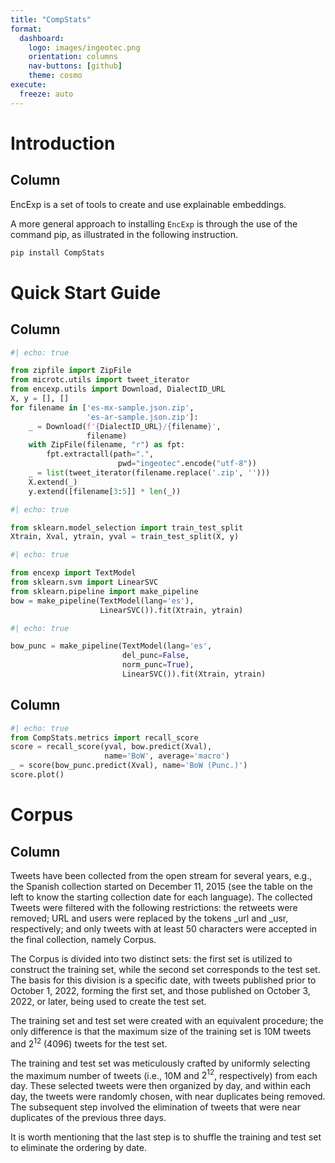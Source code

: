 ```yaml
--- 
title: "CompStats"
format: 
  dashboard:
    logo: images/ingeotec.png
    orientation: columns
    nav-buttons: [github]
    theme: cosmo
execute:
  freeze: auto    
---
```


# Introduction

## Column 

::: {.card title='Introduction'}  
EncExp is a set of tools to create and use explainable embeddings.
:::

::: {.card title='Installing using pip'} 
A more general approach to installing `EncExp` is through the use of the command pip, as illustrated in the following instruction.

```sh
pip install CompStats
```
::: 

# Quick Start Guide 

## Column

::: {.card title="Datasets" .flow} 
```python
#| echo: true

from zipfile import ZipFile
from microtc.utils import tweet_iterator
from encexp.utils import Download, DialectID_URL
X, y = [], []
for filename in ['es-mx-sample.json.zip',
                 'es-ar-sample.json.zip']:
    _ = Download(f'{DialectID_URL}/{filename}',
                 filename)
    with ZipFile(filename, "r") as fpt:
        fpt.extractall(path=".",
                        pwd="ingeotec".encode("utf-8"))
    _ = list(tweet_iterator(filename.replace('.zip', '')))
    X.extend(_)
    y.extend([filename[3:5]] * len(_))
```
:::

::: {.card title="Training and Validation sets" .flow}
```python
#| echo: true

from sklearn.model_selection import train_test_split
Xtrain, Xval, ytrain, yval = train_test_split(X, y)
```
:::

::: {.card title="BoW" .flow} 
```python
#| echo: true

from encexp import TextModel
from sklearn.svm import LinearSVC
from sklearn.pipeline import make_pipeline
bow = make_pipeline(TextModel(lang='es'),
                    LinearSVC()).fit(Xtrain, ytrain)
```
:::

::: {.card title="BoW (Punc.)" .flow}
```python
#| echo: true

bow_punc = make_pipeline(TextModel(lang='es',
                         del_punc=False,
                         norm_punc=True),
                         LinearSVC()).fit(Xtrain, ytrain)
```
:::

## Column 

::: {.card title="Performance" .flow}
```python
#| echo: true
from CompStats.metrics import recall_score
score = recall_score(yval, bow.predict(Xval),
                     name='BoW', average='macro')
_ = score(bow_punc.predict(Xval), name='BoW (Punc.)')                     
score.plot()
```
:::

# Corpus 

## Column 

::: {.card title="Description"}
Tweets have been collected from the open stream for several years, e.g., the Spanish collection started on December 11, 2015 (see the table on the left to know the starting collection date for each language). The collected Tweets were filtered with the following restrictions: the retweets were removed; URL and users were replaced by the tokens _url and _usr, respectively; and only tweets with at least 50 characters were accepted in the final collection, namely Corpus. 

The Corpus is divided into two distinct sets: the first set is utilized to construct the training set, while the second set corresponds to the test set. The basis for this division is a specific date, with tweets published prior to October 1, 2022, forming the first set, and those published on October 3, 2022, or later, being used to create the test set. 

The training set and test set were created with an equivalent procedure; the only difference is that the maximum size of the training set is 10M tweets and $2^{12}$ (4096) tweets for the test set.

The training and test set was meticulously crafted by uniformly selecting the maximum number of tweets (i.e., 10M and $2^{12}$, respectively) from each day. These selected tweets were then organized by day, and within each day, the tweets were randomly chosen, with near duplicates being removed. The subsequent step involved the elimination of tweets that were near duplicates of the previous three days.

It is worth mentioning that the last step is to shuffle the training and test set to eliminate the ordering by date. 
:::